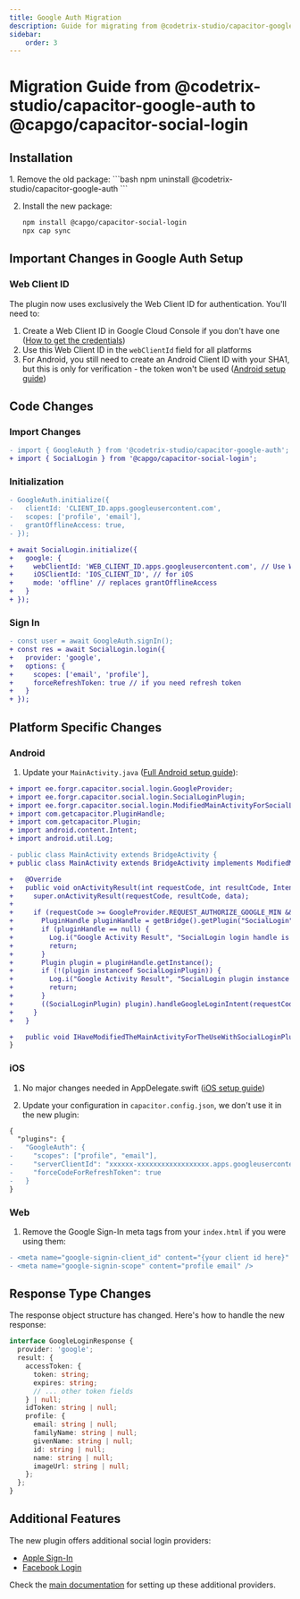 ```yaml
---
title: Google Auth Migration
description: Guide for migrating from @codetrix-studio/capacitor-google-auth to @capgo/capacitor-social-login
sidebar:
    order: 3
---
```


# Migration Guide from @codetrix-studio/capacitor-google-auth to @capgo/capacitor-social-login

## Installation

<Steps>
1. Remove the old package:
   ```bash
   npm uninstall @codetrix-studio/capacitor-google-auth
   ```

2. Install the new package:
   ```bash
   npm install @capgo/capacitor-social-login
   npx cap sync
   ```
</Steps>

## Important Changes in Google Auth Setup

### Web Client ID
The plugin now uses exclusively the Web Client ID for authentication. You'll need to:
1. Create a Web Client ID in Google Cloud Console if you don't have one ([How to get the credentials](/docs/plugins/social-login/google/general/))
2. Use this Web Client ID in the `webClientId` field for all platforms
3. For Android, you still need to create an Android Client ID with your SHA1, but this is only for verification - the token won't be used ([Android setup guide](/docs/plugins/social-login/google/android/))

## Code Changes

### Import Changes
```diff
- import { GoogleAuth } from '@codetrix-studio/capacitor-google-auth';
+ import { SocialLogin } from '@capgo/capacitor-social-login';
```

### Initialization
```diff
- GoogleAuth.initialize({
-   clientId: 'CLIENT_ID.apps.googleusercontent.com',
-   scopes: ['profile', 'email'],
-   grantOfflineAccess: true,
- });

+ await SocialLogin.initialize({
+   google: {
+     webClientId: 'WEB_CLIENT_ID.apps.googleusercontent.com', // Use Web Client ID for all platforms
+     iOSClientId: 'IOS_CLIENT_ID', // for iOS
+     mode: 'offline' // replaces grantOfflineAccess
+   }
+ });
```

### Sign In
```diff
- const user = await GoogleAuth.signIn();
+ const res = await SocialLogin.login({
+   provider: 'google',
+   options: {
+     scopes: ['email', 'profile'],
+     forceRefreshToken: true // if you need refresh token
+   }
+ });
```

## Platform Specific Changes

### Android

1. Update your `MainActivity.java` ([Full Android setup guide](/docs/plugins/social-login/google/android/)):
```diff
+ import ee.forgr.capacitor.social.login.GoogleProvider;
+ import ee.forgr.capacitor.social.login.SocialLoginPlugin;
+ import ee.forgr.capacitor.social.login.ModifiedMainActivityForSocialLoginPlugin;
+ import com.getcapacitor.PluginHandle;
+ import com.getcapacitor.Plugin;
+ import android.content.Intent;
+ import android.util.Log;

- public class MainActivity extends BridgeActivity {
+ public class MainActivity extends BridgeActivity implements ModifiedMainActivityForSocialLoginPlugin {

+   @Override
+   public void onActivityResult(int requestCode, int resultCode, Intent data) {
+     super.onActivityResult(requestCode, resultCode, data);
+     
+     if (requestCode >= GoogleProvider.REQUEST_AUTHORIZE_GOOGLE_MIN && requestCode < GoogleProvider.REQUEST_AUTHORIZE_GOOGLE_MAX) {
+       PluginHandle pluginHandle = getBridge().getPlugin("SocialLogin");
+       if (pluginHandle == null) {
+         Log.i("Google Activity Result", "SocialLogin login handle is null");
+         return;
+       }
+       Plugin plugin = pluginHandle.getInstance();
+       if (!(plugin instanceof SocialLoginPlugin)) {
+         Log.i("Google Activity Result", "SocialLogin plugin instance is not SocialLoginPlugin");
+         return;
+       }
+       ((SocialLoginPlugin) plugin).handleGoogleLoginIntent(requestCode, data);
+     }
+   }

+   public void IHaveModifiedTheMainActivityForTheUseWithSocialLoginPlugin() {}
}
```

### iOS

1. No major changes needed in AppDelegate.swift ([iOS setup guide](/docs/plugins/social-login/google/ios/))

2. Update your configuration in `capacitor.config.json`, we don't use it in the new plugin:
```diff
{
  "plugins": {
-   "GoogleAuth": {
-     "scopes": ["profile", "email"],
-     "serverClientId": "xxxxxx-xxxxxxxxxxxxxxxxxx.apps.googleusercontent.com",
-     "forceCodeForRefreshToken": true
-   }
}
```

### Web

1. Remove the Google Sign-In meta tags from your `index.html` if you were using them:
```diff
- <meta name="google-signin-client_id" content="{your client id here}" />
- <meta name="google-signin-scope" content="profile email" />
```

## Response Type Changes

The response object structure has changed. Here's how to handle the new response:

```typescript
interface GoogleLoginResponse {
  provider: 'google';
  result: {
    accessToken: {
      token: string;
      expires: string;
      // ... other token fields
    } | null;
    idToken: string | null;
    profile: {
      email: string | null;
      familyName: string | null;
      givenName: string | null;
      id: string | null;
      name: string | null;
      imageUrl: string | null;
    };
  };
}
```

## Additional Features

The new plugin offers additional social login providers:
- [Apple Sign-In](/docs/plugins/social-login/apple/general/)
- [Facebook Login](/docs/plugins/social-login/facebook/)

Check the [main documentation](/docs/plugins/social-login/google/general/) for setting up these additional providers. 
